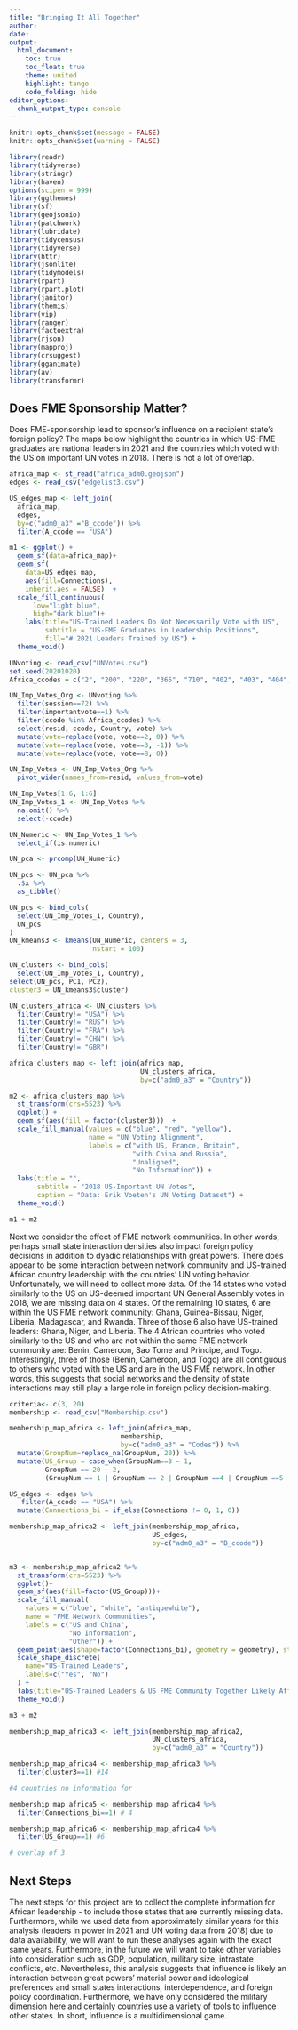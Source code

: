 ```yaml
---
title: "Bringing It All Together"
author: 
date: 
output: 
  html_document:
    toc: true
    toc_float: true
    theme: united
    highlight: tango
    code_folding: hide
editor_options: 
  chunk_output_type: console
---
```


<style> body {text-align: left} </style>
```r
knitr::opts_chunk$set(message = FALSE)
knitr::opts_chunk$set(warning = FALSE)
```

```r
library(readr)
library(tidyverse)
library(stringr)
library(haven)
options(scipen = 999)
library(ggthemes)
library(sf)
library(geojsonio)
library(patchwork)
library(lubridate)
library(tidycensus)
library(tidyverse)
library(httr)
library(jsonlite)
library(tidymodels)
library(rpart)
library(rpart.plot)
library(janitor)
library(themis)
library(vip)
library(ranger)
library(factoextra)
library(rjson)
library(mapproj)
library(crsuggest)
library(gganimate)
library(av)
library(transformr)
```

## Does FME Sponsorship Matter?

Does FME-sponsorship lead to sponsor's influence on a recipient state's foreign policy? The maps below highlight the countries in which US-FME graduates are national leaders in 2021 and the countries which voted with the US on important UN votes in 2018. There is not a lot of overlap.
```r
africa_map <- st_read("africa_adm0.geojson")
edges <- read_csv("edgelist3.csv")

US_edges_map <- left_join(
  africa_map, 
  edges,
  by=c("adm0_a3" ="B_ccode")) %>%
  filter(A_ccode == "USA")

m1 <- ggplot() +
  geom_sf(data=africa_map)+
  geom_sf(
    data=US_edges_map, 
    aes(fill=Connections), 
    inherit.aes = FALSE)  +
  scale_fill_continuous(
      low="light blue",
      high="dark blue")+
    labs(title="US-Trained Leaders Do Not Necessarily Vote with US",
         subtitle = "US-FME Graduates in Leadership Positions",
         fill="# 2021 Leaders Trained by US") +
  theme_void()

UNvoting <- read_csv("UNVotes.csv")
set.seed(20201020)
Africa_ccodes = c("2", "200", "220", "365", "710", "402", "403", "404", "411", "420", "432", "433", "434", "435", "436", "437", "438", "439", "450", "451", "452", "461", "471", "475", "481", "482", "483", "484", "490", "500", "501", "510", "516", "517", "520", "522", "530", "531", "540", "541", "551", "552", "553", "560", "565", "570", "571", "572", "580", "581", "590", "591", "600", "615", "616", "620", "625", "626", "651")

UN_Imp_Votes_Org <- UNvoting %>%
  filter(session==72) %>%
  filter(importantvote==1) %>%
  filter(ccode %in% Africa_ccodes) %>%
  select(resid, ccode, Country, vote) %>%
  mutate(vote=replace(vote, vote==2, 0)) %>%
  mutate(vote=replace(vote, vote==3, -1)) %>%
  mutate(vote=replace(vote, vote==8, 0))

UN_Imp_Votes <- UN_Imp_Votes_Org %>%
  pivot_wider(names_from=resid, values_from=vote)

UN_Imp_Votes[1:6, 1:6]
UN_Imp_Votes_1 <- UN_Imp_Votes %>%
  na.omit() %>%
  select(-ccode)

UN_Numeric <- UN_Imp_Votes_1 %>%
  select_if(is.numeric)

UN_pca <- prcomp(UN_Numeric)

UN_pcs <- UN_pca %>%
  .$x %>%
  as_tibble()

UN_pcs <- bind_cols(
  select(UN_Imp_Votes_1, Country),
  UN_pcs
)
UN_kmeans3 <- kmeans(UN_Numeric, centers = 3, 
                     nstart = 100)

UN_clusters <- bind_cols(
  select(UN_Imp_Votes_1, Country),
select(UN_pcs, PC1, PC2),
cluster3 = UN_kmeans3$cluster)

UN_clusters_africa <- UN_clusters %>%
  filter(Country!= "USA") %>%
  filter(Country!= "RUS") %>%
  filter(Country!= "FRA") %>%
  filter(Country!= "CHN") %>%
  filter(Country!= "GBR")

africa_clusters_map <- left_join(africa_map, 
                                 UN_clusters_africa, 
                                 by=c("adm0_a3" = "Country"))

m2 <- africa_clusters_map %>%
  st_transform(crs=5523) %>%
  ggplot() +
  geom_sf(aes(fill = factor(cluster3)))  + 
  scale_fill_manual(values = c("blue", "red", "yellow"),
                    name = "UN Voting Alignment",
                    labels = c("with US, France, Britain", 
                               "with China and Russia", 
                               "Unaligned",
                               "No Information")) +
  labs(title = "",
       subtitle = "2018 US-Important UN Votes",
       caption = "Data: Erik Voeten's UN Voting Dataset") +
  theme_void()

m1 + m2
```

Next we consider the effect of FME network communities.  In other words, perhaps small state interaction densities also impact foreign policy decisions in addition to dyadic relationships with great powers.  There does appear to be some interaction between network community and US-trained African country leadership with the countries' UN voting behavior.  Unfortunately, we will need to collect more data.  Of the 14 states who voted similarly to the US on US-deemed important UN General Assembly votes in 2018, we are missing data on 4 states.  Of the remaining 10 states, 6 are within the US FME network community: Ghana, Guinea-Bissau, Niger, Liberia, Madagascar, and Rwanda.  Three of those 6 also have US-trained leaders: Ghana, Niger, and Liberia.  The 4 African countries who voted similarly to the US and who are not within the same FME network community are: Benin, Cameroon, Sao Tome and Principe, and Togo.  Interestingly, three of those (Benin, Cameroon, and Togo) are all contiguous to others who voted with the US and are in the US FME network.  In other words, this suggests that social networks and the density of state interactions may still play a large role in foreign policy decision-making.  
```r
criteria<- c(3, 20)
membership <- read_csv("Membership.csv") 

membership_map_africa <- left_join(africa_map, 
                            membership, 
                            by=c("adm0_a3" = "Codes")) %>%
  mutate(GroupNum=replace_na(GroupNum, 20)) %>%
  mutate(US_Group = case_when(GroupNum==3 ~ 1, 
         GroupNum == 20 ~ 2,
         (GroupNum == 1 | GroupNum == 2 | GroupNum ==4 | GroupNum ==5 | GroupNum ==6 | GroupNum==7 | GroupNum ==8) ~ 3))

US_edges <- edges %>%
   filter(A_ccode == "USA") %>%
  mutate(Connections_bi = if_else(Connections != 0, 1, 0))

membership_map_africa2 <- left_join(membership_map_africa,
                                    US_edges,
                                    by=c("adm0_a3" = "B_ccode"))


m3 <- membership_map_africa2 %>%
  st_transform(crs=5523) %>%
  ggplot()+
  geom_sf(aes(fill=factor(US_Group)))+
  scale_fill_manual(
    values = c("blue", "white", "antiquewhite"),
    name = "FME Network Communities",
    labels = c("US and China",
               "No Information",
               "Other")) +
  geom_point(aes(shape=factor(Connections_bi), geometry = geometry), stat = "sf_coordinates") +
  scale_shape_discrete(
    name="US-Trained Leaders",
    labels=c("Yes", "No")
  ) +
  labs(title="US-Trained Leaders & US FME Community Together Likely Affect UN Voting", subtitle = "African Leaders in 2021") +
  theme_void()      

m3 + m2
```

```r

membership_map_africa3 <- left_join(membership_map_africa2,
                                    UN_clusters_africa,
                                    by=c("adm0_a3" = "Country"))

membership_map_africa4 <- membership_map_africa3 %>%
  filter(cluster3==1) #14

#4 countries no information for

membership_map_africa5 <- membership_map_africa4 %>%
  filter(Connections_bi==1) # 4

membership_map_africa6 <- membership_map_africa4 %>%
  filter(US_Group==1) #6

# overlap of 3

```

## Next Steps
The next steps for this project are to collect the complete information for African leadership - to include those states that are currently missing data.  Furthermore, while we used data from approximately similar years for this analysis (leaders in power in 2021 and UN voting data from 2018) due to data availability, we will want to run these analyses again with the exact same years. Furthermore, in the future we will want to take other variables into consideration such as GDP, population, military size, intrastate conflicts, etc. Nevertheless, this analysis suggests that influence is likely an interaction between great powers' material power and ideological preferences and small states interactions, interdependence, and foreign policy coordination. Furthermore, we have only considered the military dimension here and certainly countries use a variety of tools to influence other states.  In short, influence is a multidimensional game.